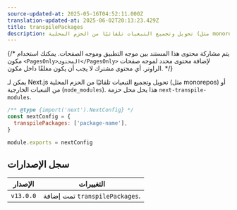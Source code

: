 ```yaml
---
source-updated-at: 2025-05-16T04:52:11.000Z
translation-updated-at: 2025-06-02T20:13:23.429Z
title: transpilePackages
description: تحويل وتجميع التبعيات تلقائيًا من الحزم المحلية (مثل monorepos) أو من التبعيات الخارجية (`node_modules`).
---
```


{/* يتم مشاركة محتوى هذا المستند بين موجه التطبيق وموجه الصفحات. يمكنك استخدام مكون `<PagesOnly>المحتوى</PagesOnly>` لإضافة محتوى محدد لموجه صفحات الراوتر. أي محتوى مشترك لا يجب أن يكون مغلفًا داخل مكون. */}

يمكن لـ Next.js تحويل وتجميع التبعيات تلقائيًا من الحزم المحلية (مثل monorepos) أو من التبعيات الخارجية (`node_modules`). هذا يحل محل حزمة `next-transpile-modules`.

```js filename="next.config.js"
/** @type {import('next').NextConfig} */
const nextConfig = {
  transpilePackages: ['package-name'],
}

module.exports = nextConfig
```

## سجل الإصدارات

| الإصدار   | التغييرات                    |
| --------- | -------------------------- |
| `v13.0.0` | تمت إضافة `transpilePackages`. |